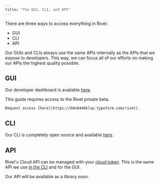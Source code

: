 ```yaml
---
title: "The GUI, CLI, and API"
---
```


There are three ways to access everything in Rivet:

- <Tooltip tip="Graphical User Interface">GUI</Tooltip>
- <Tooltip tip="Command Line Interface">CLI</Tooltip>
- <Tooltip tip="Application Programming Interface">API</Tooltip>

Our GUIs and CLIs always use the same APIs internally as the APIs that we expose to developers. This way, we can focus all of our efforts on making our APIs the highest quality possible.

## GUI

Our developer dashboard is available [here](https://hub.rivet.gg/developer/dashboard).

<Note>
	This guide requires access to the Rivet private beta.

	Request access [here](https://b8v8449klvp.typeform.com/rivet).
</Note>

## CLI

Our CLI is completely open source and available [here](https://github.com/rivet-gg/cli#installing).

## API

Rivet's Cloud API can be managed with your [cloud token](/general/concepts/tokens#cloud). This is the same API we use [in the CLI](https://github.com/rivet-gg/cli/blob/7f91d180f64b755956d89a3a83bfb2e77a42d72d/cli/src/commands/version.rs#L368) and for the GUI.

Our API will be available as a library soon.

